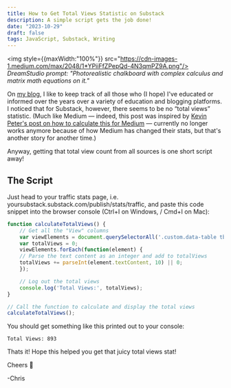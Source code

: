 ```yaml
---
title: How to Get Total Views Statistic on Substack
description: A simple script gets the job done!
date: "2023-10-29"
draft: false
tags: JavaScript, Substack, Writing
---
```



<img style={{maxWidth:"100%"}} src="https://cdn-images-1.medium.com/max/2048/1*YPiiFfZPepQd-4N3qmPZ9A.png"/>
_DreamStudio prompt: "Photorealistic chalkboard with complex calculus and matrix math equations on it."_

On [my blog](https://chrisfrew.in), I like to keep track of all those who (I hope) I've educated or informed over the years over a variety of education and blogging platforms. I noticed that for Substack, however, there seems to be no “total views” statistic. (Much like Medium — indeed, this post was inspired by [Kevin Peter's post on how to calculate this for Medium](https://www.kevinpeters.net/how-to-get-total-views-and-reads-statistics-on-medium) — currently no longer works anymore because of how Medium has changed their stats, but that's another story for another time.)

Anyway, getting that total view count from all sources is one short script away!

## The Script

Just head to your traffic stats page, i.e. yoursubstack.substack.com/publish/stats/traffic, and paste this code snippet into the browser console (Ctrl+I on Windows, / Cmd+I on Mac):

```javascript
function calculateTotalViews() {
    // Get all the "View" columns
    var viewElements = document.querySelectorAll('.custom.data-table tbody tr td:nth-child(3) .content');
    var totalViews = 0;
    viewElements.forEach(function(element) {
    // Parse the text content as an integer and add to totalViews
    totalViews += parseInt(element.textContent, 10) || 0;
    });

    // Log out the total views
    console.log('Total Views:', totalViews);
}

// Call the function to calculate and display the total views
calculateTotalViews();
```

You should get something like this printed out to your console:

```
Total Views: 893
```

Thats it! Hope this helped you get that juicy total views stat!

Cheers 🍻

-Chris
